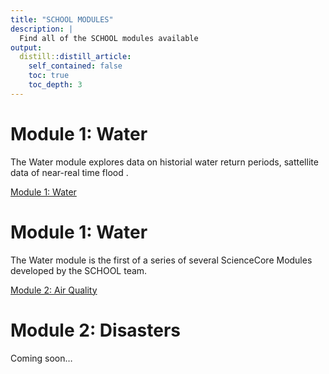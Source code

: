 ```yaml
---
title: "SCHOOL MODULES"
description: |
  Find all of the SCHOOL modules available
output:
  distill::distill_article:
    self_contained: false
    toc: true
    toc_depth: 3
---
```


# Module 1: Water
The Water module explores data on historial water return periods, sattellite data of near-real time flood . 

[Module 1: Water](https://ciesin-geospatial.github.io/TOPSTSCHOOL-water/){.btn .btn-primary .btn role="button"}

# Module 1: Water
The Water module is the first of a series of several ScienceCore Modules developed by the SCHOOL team. 

[Module 2: Air Quality](https://ciesin-geospatial.github.io/TOPSTSCHOOL-air-quality/){.btn .btn-primary .btn role="button"}


# Module 2: Disasters
Coming soon...
